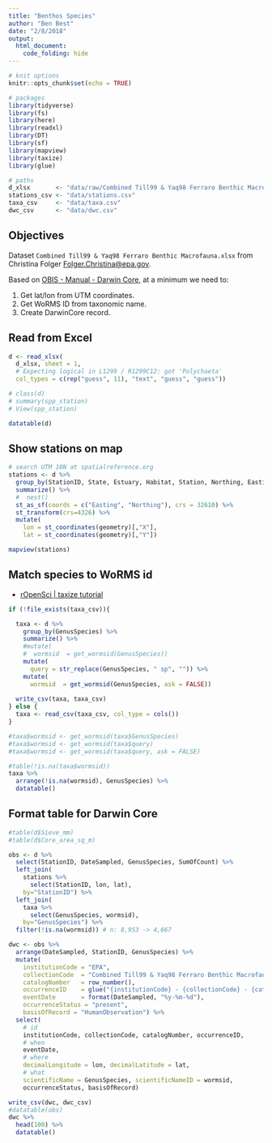 ```yaml
---
title: "Benthos Species"
author: "Ben Best"
date: "2/8/2018"
output:
  html_document:
    code_folding: hide
---
```


```r
# knit options
knitr::opts_chunk$set(echo = TRUE)

# packages
library(tidyverse)
library(fs)
library(here)
library(readxl)
library(DT)
library(sf)
library(mapview)
library(taxize)
library(glue)

# paths
d_xlsx       <- "data/raw/Combined Till99 & Yaq98 Ferraro Benthic Macrofauna.xlsx"
stations_csv <- "data/stations.csv"
taxa_csv     <- "data/taxa.csv"
dwc_csv      <- "data/dwc.csv"
```

## Objectives

Dataset `Combined Till99 & Yaq98 Ferraro Benthic Macrofauna.xlsx` from Christina Folger <Folger.Christina@epa.gov>.

Based on [OBIS - Manual - Darwin Core](http://www.iobis.org/manual/darwincore/), at a minimum we need to:

1. Get lat/lon from UTM coordinates.
1. Get WoRMS ID from taxonomic name.
1. Create DarwinCore record.

## Read from Excel

```r
d <- read_xlsx(
  d_xlsx, sheet = 1,
  # Expecting logical in L1299 / R1299C12: got 'Polychaeta'
  col_types = c(rep("guess", 11), "text", "guess", "guess"))

# class(d)
# summary(spp_station)
# View(spp_station)

datatable(d)
```

## Show stations on map

```r
# search UTM 10N at spatialreference.org
stations <- d %>%
  group_by(StationID, State, Estuary, Habitat, Station, Northing, Easting) %>%
  summarize() %>%
  #  nest()
  st_as_sf(coords = c("Easting", "Northing"), crs = 32610) %>%
  st_transform(crs=4326) %>%
  mutate(
    lon = st_coordinates(geometry)[,"X"],
    lat = st_coordinates(geometry)[,"Y"])

mapview(stations)
```

## Match species to WoRMS id

- [rOpenSci | taxize tutorial](https://ropensci.org/tutorials/taxize_tutorial/)

```r
if (!file_exists(taxa_csv)){

  taxa <- d %>%
    group_by(GenusSpecies) %>%
    summarize() %>%
    #mutate(
    #  wormsid  = get_wormsid(GenusSpecies))
    mutate(
      query = str_replace(GenusSpecies, " sp", "")) %>%
    mutate(
      wormsid  = get_wormsid(GenusSpecies, ask = FALSE))  
  
  write_csv(taxa, taxa_csv)
} else {
  taxa <- read_csv(taxa_csv, col_type = cols())
}

#taxa$wormsid <- get_wormsid(taxa$GenusSpecies)
#taxa$wormsid <- get_wormsid(taxa$query)
#taxa$wormsid <- get_wormsid(taxa$query, ask = FALSE)

#table(!is.na(taxa$wormsid))
taxa %>%
  arrange(!is.na(wormsid), GenusSpecies) %>%
  datatable()
```

## Format table for Darwin Core

```r
#table(d$Sieve_mm)
#table(d$Core_area_sq_m)

obs <- d %>%
  select(StationID, DateSampled, GenusSpecies, SumOfCount) %>%
  left_join(
    stations %>%
      select(StationID, lon, lat), 
    by="StationID") %>%
  left_join(
    taxa %>%
      select(GenusSpecies, wormsid), 
    by="GenusSpecies") %>%
  filter(!is.na(wormsid)) # n: 8,953 -> 4,667

dwc <- obs %>%
  arrange(DateSampled, StationID, GenusSpecies) %>%
  mutate(
    institutionCode = "EPA",
    collectionCode  = "Combined Till99 & Yaq98 Ferraro Benthic Macrofauna",
    catalogNumber   = row_number(),
    occurrenceID    = glue("{institutionCode} - {collectionCode} - {catalogNumber}"), 
    eventDate       = format(DateSampled, "%y-%m-%d"),
    occurrenceStatus = "present",
    basisOfRecord = "HumanObservation") %>%
  select(
    # id
    institutionCode, collectionCode, catalogNumber, occurrenceID,
    # when
    eventDate, 
    # where
    decimalLongitude = lon, decimalLatitude = lat,
    # what
    scientificName = GenusSpecies, scientificNameID = wormsid,
    occurrenceStatus, basisOfRecord)

write_csv(dwc, dwc_csv)
#datatable(obs)
dwc %>%
  head(100) %>%
  datatable()
```

